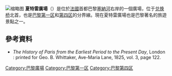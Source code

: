[[File:Place_du_Châtelet_from_Tour_Saint-Jacques,_17_August_2013.jpg|缩略图]]
'''夏特雷廣場'''（{{lang-fr|Place du Châtelet}}）是位於[[法國|法國]]首都巴黎[[塞納河|塞納河]]右岸的一個廣場，位于[[兑换桥|兑换桥]]北首，也是[[巴黎第一区|巴黎第一区]]和[[巴黎第四区|第四区]]的分界線。現在夏特雷廣場也是巴黎著名的旅遊景點之一。
==參考資料==
* ''The History of Paris from the Earliest Period to the Present Day'', London : printed for Geo. B. Whittaker, Ave-Maria Lane, 1825, vol. 3, page 122. 
{{Commons category|Place du Châtelet (Paris)}}
[[Category:巴黎廣場|Category:巴黎廣場]]
[[Category:巴黎第一区|Category:巴黎第一区]]
[[Category:巴黎第四区|Category:巴黎第四区]]